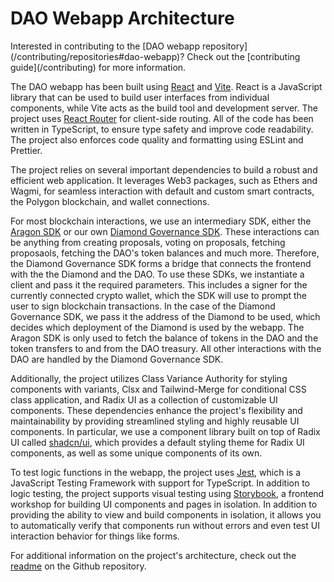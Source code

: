 
# DAO Webapp Architecture

<Callout type="info" emoji="ⓘ">
  Interested in contributing to the [DAO webapp
  repository](/contributing/repositories#dao-webapp)? Check out the
  [contributing guide](/contributing) for more information.
</Callout>

The DAO webapp has been built using [React](https://react.dev/) and [Vite](https://vitejs.dev/). React is a JavaScript library that can be used to build user interfaces from individual components, while Vite acts as the build tool and development server. The project uses [React Router](https://reactrouter.com/) for client-side routing. All of the code has been written in TypeScript, to ensure type safety and improve code readability. The project also enforces code quality and formatting using ESLint and Prettier.

The project relies on several important dependencies to build a robust and efficient web application. It leverages Web3 packages, such as Ethers and Wagmi, for seamless interaction with default and custom smart contracts, the Polygon blockchain, and wallet connections.

For most blockchain interactions, we use an intermediary SDK, either the [Aragon SDK](/aragon/our-aragon-use#aragon-sdk) or our own [Diamond Governance SDK](https://github.com/SecureSECODAO/diamond-governance/). These interactions can be anything from creating proposals, voting on proposals, fetching proposaols, fetching the DAO's token balances and much more. Therefore, the Diamond Governance SDK forms a bridge that connects the frontend with the the Diamond and the DAO. To use these SDKs, we instantiate a client and pass it the required parameters. This includes a signer for the currently connected crypto wallet, which the SDK will use to prompt the user to sign blockchain transactions. In the case of the Diamond Governance SDK, we pass it the address of the Diamond to be used, which decides which deployment of the Diamond is used by the webapp. The Aragon SDK is only used to fetch the balance of tokens in the DAO and the token transfers to and from the DAO treasury. All other interactions with the DAO are handled by the Diamond Governance SDK.

Additionally, the project utilizes Class Variance Authority for styling components with variants, Clsx and Tailwind-Merge for conditional CSS class application, and Radix UI as a collection of customizable UI components. These dependencies enhance the project's flexibility and maintainability by providing streamlined styling and highly reusable UI components. In particular, we use a component library built on top of Radix UI called [shadcn/ui](https://ui.shadcn.com/), which provides a default styling theme for Radix UI components, as well as some unique components of its own.

To test logic functions in the webapp, the project uses [Jest](https://jestjs.io/), which is a JavaScript Testing Framework with support for TypeScript. In addition to logic testing, the project supports visual testing using [Storybook](https://storybook.js.org/), a frontend workshop for building UI components and pages in isolation. In addition to providing the ability to view and build components in isolation, it allows you to automatically verify that components run without errors and even test UI interaction behavior for things like forms.

For additional information on the project's architecture, check out the [readme](https://github.com/SecureSECODAO/dao-webapp/blob/dev/README.md) on the Github repository.
